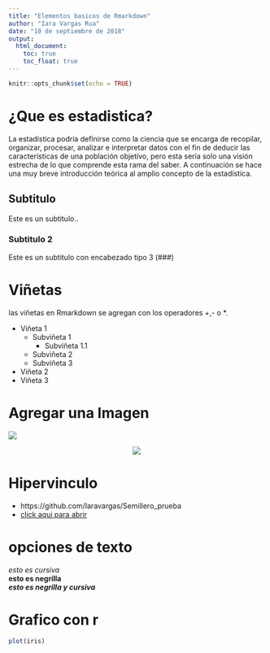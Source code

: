 ```yaml
---
title: "Elementos basicos de Rmarkdown"
author: "Iara Vargas Rua"
date: "10 de septiembre de 2018"
output:
  html_document:
    toc: true
    toc_float: true
---
```


```r
knitr::opts_chunk$set(echo = TRUE)
```

# ¿Que es estadistica?

La estadística podría definirse como la ciencia que se encarga de recopilar, organizar, procesar, analizar e interpretar datos con el fin de deducir las características de una población objetivo, pero esta sería solo una visión estrecha de lo que comprende esta rama del saber. A continuación se hace una muy breve introducción teórica al amplio concepto de la estadística.

## Subtitulo

Este es un subtitulo..

### Subtitulo 2

Este es un subtitulo con encabezado tipo 3 (###)

# Viñetas
las viñetas en Rmarkdown se agregan con los operadores +,- o *.

- Viñeta 1
    - Subviñeta 1
        - Subviñeta 1.1
    + Subviñeta 2
    * Subviñeta 3
    
+ Viñeta 2
* Viñeta 3

# Agregar una Imagen

![](descarga.jpg)

<center>
![](descarga.jpg)
</center>

# Hipervinculo

  - https://github.com/Iaravargas/Semillero_prueba
  - [click aqui para abrir](https://github.com/Iaravargas/Semillero_prueba)
  
# opciones de texto

*esto es cursiva*  
**esto es negrilla**  
***esto es negrilla y cursiva***

# Grafico con r


```r
plot(iris)

```


    






